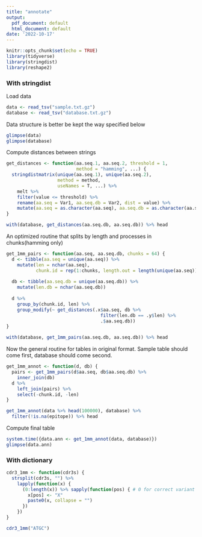 ```yaml
---
title: "annotate"
output:
  pdf_document: default
  html_document: default
date: '2022-10-17'
---
```


```r
knitr::opts_chunk$set(echo = TRUE)
library(tidyverse)
library(stringdist)
library(reshape2)
```

### With stringdist

Load data

```r
data <- read_tsv("sample.txt.gz")
database <- read_tsv("database.txt.gz")
```
Data structure is better be kept the way specified below

```r
glimpse(data)
glimpse(database)
```

Compute distances between strings

```r
get_distances <- function(aa.seq.1, aa.seq.2, threshold = 1,
                          method = "hamming", ...) {
  stringdistmatrix(unique(aa.seq.1), unique(aa.seq.2), 
                   method = method,
                   useNames = T, ...) %>%
    melt %>%
    filter(value <= threshold) %>%
    rename(aa.seq = Var1, aa.seq.db = Var2, dist = value) %>%
    mutate(aa.seq = as.character(aa.seq), aa.seq.db = as.character(aa.seq.db))
}

with(database, get_distances(aa.seq.db, aa.seq.db)) %>% head
```

An optimized routine that splits by length and processes in chunks(hamming only)

```r
get_1mm_pairs <- function(aa.seq, aa.seq.db, chunks = 64) {
  d <- tibble(aa.seq = unique(aa.seq)) %>%
    mutate(len = nchar(aa.seq),
           chunk.id = rep(1:chunks, length.out = length(unique(aa.seq))))
  
  db <- tibble(aa.seq.db = unique(aa.seq.db)) %>%
    mutate(len.db = nchar(aa.seq.db)) 
  
  d %>%
    group_by(chunk.id, len) %>%
    group_modify(~ get_distances(.x$aa.seq, db %>% 
                                   filter(len.db == .y$len) %>%
                                   .$aa.seq.db))
}

with(database, get_1mm_pairs(aa.seq.db, aa.seq.db)) %>% head
```

Now the general routine for tables in original format. Sample table should come 
first, database should come second.

```r
get_1mm_annot <- function(d, db) {
  pairs <- get_1mm_pairs(d$aa.seq, db$aa.seq.db) %>% 
    inner_join(db)
  d %>%
    left_join(pairs) %>%
    select(-chunk.id, -len)
}

get_1mm_annot(data %>% head(100000), database) %>%
  filter(!is.na(epitope)) %>% head
```

Compute final table

```r
system.time({data.ann <- get_1mm_annot(data, database)})
glimpse(data.ann)
```

### With dictionary

```r
cdr3_1mm <- function(cdr3s) {
  strsplit(cdr3s, "") %>%
    lapply(function(x) {
      (0:length(x)) %>% sapply(function(pos) { # 0 for correct variant
        x[pos] <- "X"
        paste0(x, collapse = "")
      })
    })
}

cdr3_1mm("ATGC")
```


